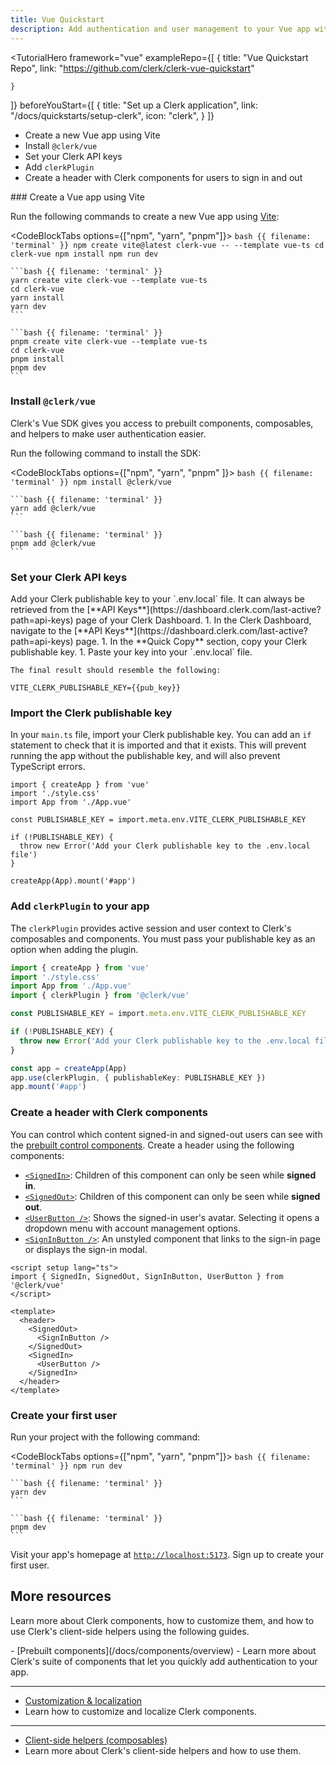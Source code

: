 ```yaml
---
title: Vue Quickstart
description: Add authentication and user management to your Vue app with Clerk.
---
```


<TutorialHero
  framework="vue"
  exampleRepo={[
    {
      title: "Vue Quickstart Repo",
      link: "https://github.com/clerk/clerk-vue-quickstart"

    }
  ]}
  beforeYouStart={[
    {
      title: "Set up a Clerk application",
      link: "/docs/quickstarts/setup-clerk",
      icon: "clerk",
    }
  ]}
>
  - Create a new Vue app using Vite
  - Install `@clerk/vue`
  - Set your Clerk API keys
  - Add `clerkPlugin`
  - Create a header with Clerk components for users to sign in and out
</TutorialHero>

<Steps>
  ### Create a Vue app using Vite

  Run the following commands to create a new Vue app using [Vite](https://vitejs.dev/guide/#scaffolding-your-first-vite-project):

  <CodeBlockTabs options={["npm", "yarn", "pnpm"]}>
    ```bash {{ filename: 'terminal' }}
    npm create vite@latest clerk-vue -- --template vue-ts
    cd clerk-vue
    npm install
    npm run dev
    ```

    ```bash {{ filename: 'terminal' }}
    yarn create vite clerk-vue --template vue-ts
    cd clerk-vue
    yarn install
    yarn dev
    ```

    ```bash {{ filename: 'terminal' }}
    pnpm create vite clerk-vue --template vue-ts
    cd clerk-vue
    pnpm install
    pnpm dev
    ```
  </CodeBlockTabs>

  ### Install `@clerk/vue`

  Clerk's Vue SDK gives you access to prebuilt components, composables, and helpers to make user authentication easier.

  Run the following command to install the SDK:

  <CodeBlockTabs options={["npm", "yarn",  "pnpm" ]}>
    ```bash {{ filename: 'terminal' }}
    npm install @clerk/vue
    ```

    ```bash {{ filename: 'terminal' }}
    yarn add @clerk/vue
    ```

    ```bash {{ filename: 'terminal' }}
    pnpm add @clerk/vue
    ```
  </CodeBlockTabs>

  ### Set your Clerk API keys

  <SignedIn>
    Add your Clerk publishable key to your `.env.local` file. It can always be retrieved from the [**API Keys**](https://dashboard.clerk.com/last-active?path=api-keys) page of your Clerk Dashboard.
  </SignedIn>

  <SignedOut>
    1. In the Clerk Dashboard, navigate to the [**API Keys**](https://dashboard.clerk.com/last-active?path=api-keys) page.
    1. In the **Quick Copy** section, copy your Clerk publishable key.
    1. Paste your key into your `.env.local` file.

    The final result should resemble the following:
  </SignedOut>

  ```env {{ filename: '.env.local' }}
  VITE_CLERK_PUBLISHABLE_KEY={{pub_key}}
  ```

  ### Import the Clerk publishable key

  In your `main.ts` file, import your Clerk publishable key. You can add an `if` statement to check that it is imported and that it exists. This will prevent running the app without the publishable key, and will also prevent TypeScript errors.

  ```tsx {{ filename: 'src/main.ts', mark: [5, [7, 9]] }}
  import { createApp } from 'vue'
  import './style.css'
  import App from './App.vue'

  const PUBLISHABLE_KEY = import.meta.env.VITE_CLERK_PUBLISHABLE_KEY

  if (!PUBLISHABLE_KEY) {
    throw new Error('Add your Clerk publishable key to the .env.local file')
  }

  createApp(App).mount('#app')
  ```

  ### Add `clerkPlugin` to your app

  The `clerkPlugin` provides active session and user context to Clerk's composables and components. You must pass your publishable key as an option when adding the plugin.

  ```ts {{ filename: 'src/main.ts', mark: [4, [12, 14]] }}
  import { createApp } from 'vue'
  import './style.css'
  import App from './App.vue'
  import { clerkPlugin } from '@clerk/vue'

  const PUBLISHABLE_KEY = import.meta.env.VITE_CLERK_PUBLISHABLE_KEY

  if (!PUBLISHABLE_KEY) {
    throw new Error('Add your Clerk publishable key to the .env.local file')
  }

  const app = createApp(App)
  app.use(clerkPlugin, { publishableKey: PUBLISHABLE_KEY })
  app.mount('#app')
  ```

  ### Create a header with Clerk components

  You can control which content signed-in and signed-out users can see with the [prebuilt control components](/docs/components/overview#what-are-control-components). Create a header using the following components:

  - [`<SignedIn>`](/docs/components/control/signed-in): Children of this component can only be seen while **signed in**.
  - [`<SignedOut>`](/docs/components/control/signed-out): Children of this component can only be seen while **signed out**.
  - [`<UserButton />`](/docs/components/user/user-button): Shows the signed-in user's avatar. Selecting it opens a dropdown menu with account management options.
  - [`<SignInButton />`](/docs/components/unstyled/sign-in-button): An unstyled component that links to the sign-in page or displays the sign-in modal.

  ```vue {{ filename: 'src/App.vue', mark: [2, [7, 12]] }}
  <script setup lang="ts">
  import { SignedIn, SignedOut, SignInButton, UserButton } from '@clerk/vue'
  </script>

  <template>
    <header>
      <SignedOut>
        <SignInButton />
      </SignedOut>
      <SignedIn>
        <UserButton />
      </SignedIn>
    </header>
  </template>
  ```

  ### Create your first user

  Run your project with the following command:

  <CodeBlockTabs options={["npm", "yarn", "pnpm"]}>
    ```bash {{ filename: 'terminal' }}
    npm run dev
    ```

    ```bash {{ filename: 'terminal' }}
    yarn dev
    ```

    ```bash {{ filename: 'terminal' }}
    pnpm dev
    ```
  </CodeBlockTabs>

  Visit your app's homepage at [`http://localhost:5173`](http://localhost:5173). Sign up to create your first user.
</Steps>

## More resources

Learn more about Clerk components, how to customize them, and how to use Clerk's client-side helpers using the following guides.

<Cards>
  - [Prebuilt components](/docs/components/overview)
  - Learn more about Clerk's suite of components that let you quickly add authentication to your app.

  ---

  - [Customization & localization](/docs/customization/overview)
  - Learn how to customize and localize Clerk components.

  ---

  - [Client-side helpers (composables)](/docs/references/react/use-user)
  - Learn more about Clerk's client-side helpers and how to use them.
</Cards>
